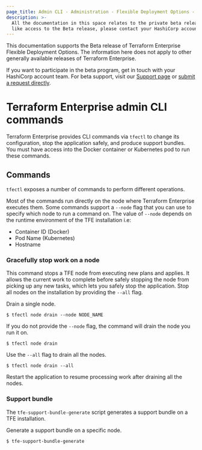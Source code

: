 ```yaml
---
page_title: Admin CLI - Administration - Flexible Deployment Options - Terraform Enterprise
description: >-
  All the documentation in this space relates to the private beta release of Terraform Enterprise Flexible Deployment Options. If you would
  like access to the Beta release, please contact your HashiCorp account team.
---
```


<Note title="Beta Documentation">
  This documentation supports the Beta release of Terraform Enterprise Flexible Deployment Options. The information here does not apply to other generally available releases of Terraform Enterprise. 
<br/>

  If you want to participate in the beta program, get in touch with your HashiCorp account team. For beta support, visit our [Support page](/terraform/enterprise/flexible-deployments-beta/admin/support) or [submit a request directly](https://support.hashicorp.com).
</Note>

# Terraform Enterprise admin CLI commands

Terraform Enterprise provides CLI commands via `tfectl` to change its configuration, stop the application safely, and produce support bundles. You must have access into the Docker container or Kubernetes pod to run these commands.

## Commands

`tfectl` exposes a number of commands to perform different operations.

Most of the commands run directly on the node where Terraform Enterprise executes them. Some commands support a `--node` flag that you can use to specify which node to run a command on. The value of `--node` depends on the runtime environment of the TFE installation i.e:
- Container ID (Docker)
- Pod Name (Kubernetes)
- Hostname

### Gracefully stop work on a node

This command stops a TFE node from executing new plans and applies. It allows the current work to complete before safely stopping the node from picking up any new tasks, which lets you safely stop the application. Stop all nodes on the installation by providing the `--all` flag.

Drain a single node.

```shell-session
$ tfectl node drain --node NODE_NAME
```

If you do not provide the `--node` flag, the command will drain the node you run it on.

```shell-session
$ tfectl node drain
```

Use the `--all` flag to drain all the nodes.

```shell-session
$ tfectl node drain --all
```

Restart the application to resume processing work after draining all the nodes.

### Support bundle

The `tfe-support-bundle-generate` script generates a support bundle on a TFE installation.

Generate a support bundle on a specific node.

```shell-session
$ tfe-support-bundle-generate
```
